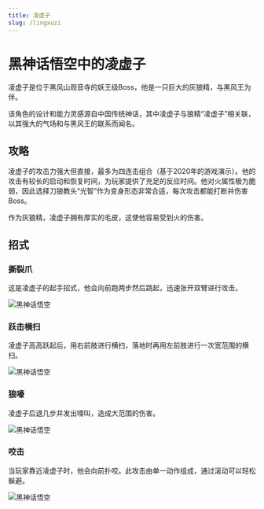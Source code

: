 ```yaml
---
title: 凌虚子
slug: /lingxuzi
---
```


# 黑神话悟空中的凌虚子

凌虚子是位于黑风山观音寺的妖王级Boss，他是一只巨大的灰狼精，与黑风王为伴。

该角色的设计和能力灵感源自中国传统神话，其中凌虚子与狼精“凌虚子”相关联，以其强大的气场和与黑风王的联系而闻名。

## 攻略

凌虚子的攻击力强大但直接，最多为四连击组合（基于2020年的游戏演示）。他的攻击有较长的启动和恢复时间，为玩家提供了充足的反应时间。他对火属性极为脆弱，因此选择刀狼教头“光智”作为变身形态非常合适，每次攻击都能打断并伤害Boss。

作为灰狼精，凌虚子拥有厚实的毛皮，这使他容易受到火的伤害。

## 招式

### 撕裂爪

这是凌虚子的起手招式，他会向前跑两步然后跳起，迅速张开双臂进行攻击。

<img src="https://image.informedainews.com/siliezhua.gif" alt="黑神话悟空"/>

### 跃击横扫

凌虚子高高跃起后，用右前肢进行横扫，落地时再用左前肢进行一次宽范围的横扫。

<img src="https://image.informedainews.com/fpjhs.gif" alt="黑神话悟空"/>

### 狼嚎

凌虚子后退几步并发出嚎叫，造成大范围的伤害。

<img src="https://image.informedainews.com/lh.gif" alt="黑神话悟空"/>

### 咬击

当玩家靠近凌虚子时，他会向前扑咬。此攻击由单一动作组成，通过滚动可以轻松躲避。

<img src="https://image.informedainews.com/qy.gif" alt="黑神话悟空"/>
